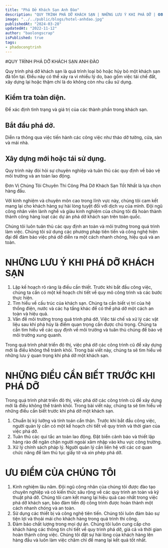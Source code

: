 ```yaml
---
title: "Phá Dở Khách Sạn Anh Đào"
description: "QUY TRÌNH PHÁ DỠ KHÁCH SẠN | NHỮNG LƯU Ý KHI PHÁ DỠ | 𝟬𝟴𝟳.𝟲𝟳𝟴𝟵.𝟮𝟱𝟮"
image: "../../public/blogs/hotel-anhdao.jpg"
publishedAt: "2024-03-28"
updatedAt: "2022-11-12"
author: "baolongscrap"
isPublished: true
tags:
- phadocongtrinh
---
```


#QUY TRÌNH PHÁ DỠ KHÁCH SẠN ANH ĐÀO

Quy trình phá dỡ khách sạn là quá trình loại bỏ hoặc hủy bỏ một khách sạn đã tồn tại. Điều này có thể xảy ra vì nhiều lý do, bao gồm việc tái chế đất, xây dựng lại hoặc thậm chí là do không còn nhu cầu sử dụng.
## Kiểm tra toàn diện.
Để xác định tình trạng và giá trị của các thành phần trong khách sạn. 
## Bắt đầu phá dỡ.
Diễn ra thông qua việc tiến hành các công việc như tháo dỡ tường, cửa, sàn và mái nhà. 
## Xây dựng mới hoặc tái sử dụng.
Quy trình này đòi hỏi sự chuyên nghiệp và tuân thủ các quy định về bảo vệ môi trường và an toàn lao động.

Đơn Vị Chúng Tôi Chuyên Thi Công Phá Dỡ Khách Sạn Tốt Nhất là lựa chọn hàng đầu.

Với kinh nghiệm và chuyên môn cao trong lĩnh vực này, chúng tôi cam kết mang lại cho khách hàng sự hài lòng tuyệt đối với dịch vụ của mình. Đội ngũ công nhân viên lành nghề và giàu kinh nghiệm của chúng tôi đã hoàn thành thành công hàng loạt các dự án phá dỡ khách sạn trên toàn quốc.

Chúng tôi luôn tuân thủ các quy định an toàn và môi trường trong quá trình làm việc. Chúng tôi sử dụng các phương pháp tiên tiến và công nghệ hiện đại để đảm bảo việc phá dỡ diễn ra một cách nhanh chóng, hiệu quả và an toàn.

# NHỮNG LƯU Ý KHI PHÁ DỠ KHÁCH SẠN

1. Lập kế hoạch rõ ràng là điều cần thiết.
Trước khi bắt đầu công việc, chúng ta cần có một kế hoạch chi tiết về quy mô công trình và các bước thực hiện.
2. Tìm hiểu về cấu trúc của khách sạn.
Chúng ta cần biết vị trí của hệ thống điện, nước và các hạ tầng khác để có thể phá dỡ một cách an toàn và hiệu quả.
3. Vấn đề môi trường trong quá trình phá dỡ.
Việc tái chế và xử lý các vật liệu sau khi phá hủy là điểm quan trọng cần được chú trọng. Chúng ta cần tìm hiểu về các quy định về môi trường và tuân thủ chúng để bảo vệ môi trường xung quanh.

Trong quá trình phát triển đô thị, việc phá dỡ các công trình cũ để xây dựng mới là điều không thể tránh khỏi. Trong bài viết này, chúng ta sẽ tìm hiểu về những lưu ý quan trọng khi phá dỡ một khách sạn.
# NHỮNG ĐIỀU CẦN BIẾT TRƯỚC KHI PHÁ DỠ
Trong quá trình phát triển đô thị, việc phá dỡ các công trình cũ để xây dựng mới là điều không thể tránh khỏi. Trong bài viết này, chúng ta sẽ tìm hiểu về những điều cần biết trước khi phá dỡ một khách sạn.
1. Chuẩn bị kỹ lưỡng và tính toán cẩn thận.
Trước khi bắt đầu công việc, người quản lý cần có một kế hoạch chi tiết về quy trình và thời gian của việc phá dỡ.
2. Tuân thủ các qui tắc an toàn lao động.
Đặt biển cảnh báo và thiết lập hàng rào để ngăn chặn người ngoài xâm nhập vào khu vực công trường. 
3. Xử lý chính sách pháp lý.
Người quản lý cần liên hệ với các cơ quan chức năng để làm thủ tục giấy tờ và xin phép phá dỡ. 
 # ƯU ĐIỂM CỦA CHÚNG TÔI
 1. Kinh nghiệm lâu năm.
 Đội ngũ công nhân của chúng tôi được đào tạo chuyên nghiệp và có kiến thức sâu rộng về các quy trình an toàn và kỹ thuật phá dỡ. Chúng tôi cam kết mang lại hiệu quả cao nhất trong việc phá dỡ khách sạn, bảo đảm tiến độ công trình được hoàn thành một cách nhanh chóng và an toàn.
 2. Sử dụng các thiết bị và công nghệ tiên tiến.
 Chúng tôi luôn đảm bảo sự tiện lợi và thoải mái cho khách hàng trong quá trình thi công.
 3. Đảm bảo chất lượng trong mọi dự án.
 Chúng tôi luôn cung cấp cho khách hàng các thông tin chi tiết về quy trình phá dỡ, giá cả và thời gian hoàn thành công việc. Chúng tôi đặt sự hài lòng của khách hàng lên hàng đầu và luôn làm việc chăm chỉ để mang lại kết quả tốt nhất.


